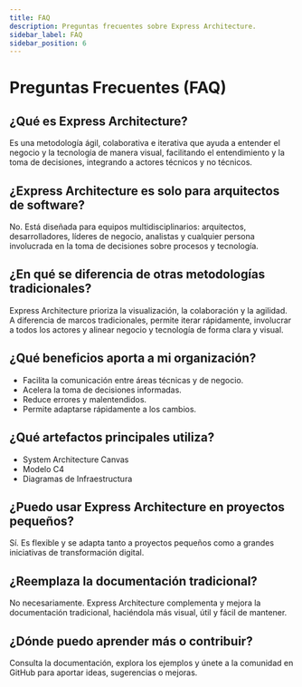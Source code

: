 ```yaml
---
title: FAQ
description: Preguntas frecuentes sobre Express Architecture.
sidebar_label: FAQ
sidebar_position: 6
---
```


# Preguntas Frecuentes (FAQ)

## ¿Qué es Express Architecture?

Es una metodología ágil, colaborativa e iterativa que ayuda a entender el negocio y la tecnología de manera visual, facilitando el entendimiento y la toma de decisiones, integrando a actores técnicos y no técnicos.

## ¿Express Architecture es solo para arquitectos de software?

No. Está diseñada para equipos multidisciplinarios: arquitectos, desarrolladores, líderes de negocio, analistas y cualquier persona involucrada en la toma de decisiones sobre procesos y tecnología.

## ¿En qué se diferencia de otras metodologías tradicionales?

Express Architecture prioriza la visualización, la colaboración y la agilidad. A diferencia de marcos tradicionales, permite iterar rápidamente, involucrar a todos los actores y alinear negocio y tecnología de forma clara y visual.

## ¿Qué beneficios aporta a mi organización?

- Facilita la comunicación entre áreas técnicas y de negocio.
- Acelera la toma de decisiones informadas.
- Reduce errores y malentendidos.
- Permite adaptarse rápidamente a los cambios.

## ¿Qué artefactos principales utiliza?

- System Architecture Canvas
- Modelo C4
- Diagramas de Infraestructura

## ¿Puedo usar Express Architecture en proyectos pequeños?

Sí. Es flexible y se adapta tanto a proyectos pequeños como a grandes iniciativas de transformación digital.

## ¿Reemplaza la documentación tradicional?

No necesariamente. Express Architecture complementa y mejora la documentación tradicional, haciéndola más visual, útil y fácil de mantener.

## ¿Dónde puedo aprender más o contribuir?

Consulta la documentación, explora los ejemplos y únete a la comunidad en GitHub para aportar ideas, sugerencias o mejoras.
